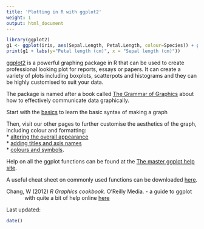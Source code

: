 ```yaml
---
title: 'Plotting in R with ggplot2'
weight: 1
output: html_document
---
```


```r
library(ggplot2)
g1 <- ggplot(iris, aes(Sepal.Length, Petal.Length, colour=Species)) + geom_point() +theme_classic()
print(g1 + labs(y="Petal length (cm)", x = "Sepal length (cm)"))
```
 

[ggplot2](http://ggplot2.org/) is a powerful graphing package in R that can be used to create professional looking plot for reports, essays or papers. It can create a variety of plots including boxplots, scatterpots and histograms and they can be highly customised to suit your data. 

The package is named after a book called [The Grammar of Graphics](https://books.google.com.au/books/about/The_Grammar_of_Graphics.html?id=ZiwLCAAAQBAJ&source=kp_cover&hl=en) about how to effectively communicate data graphically. 
  


Start with the [basics](/../graphics/ggplot/ggplot-basics) to learn the basic syntax of making a graph

Then, visit our other pages to further customise the aesthetics of the graph, including colour and formatting:  
* [altering the overall appearance](/../graphics/ggplot/ggplot-appearance/)  
* [adding titles and axis names](/../graphics/ggplot/ggplot-labels/)  
* [colours and symbols](/../graphics/ggplot/ggplot-colour-shapes/).   

Help on all the ggplot functions can be found at the [The master ggplot help site](http://docs.ggplot2.org/current/).

A useful cheat sheet on commonly used functions can be downloaded [here](https://raw.githubusercontent.com/rstudio/cheatsheets/main/data-visualization.pdf).

<p style="margin-left: .5in; text-indent: -.5in;">Chang, W (2012) *R Graphics cookbook.* O'Reilly Media. - a guide to ggplot with quite a bit of help online [here](http://www.cookbook-r.com/Graphs/)</p>
  

Last updated:
```r
date()
```
